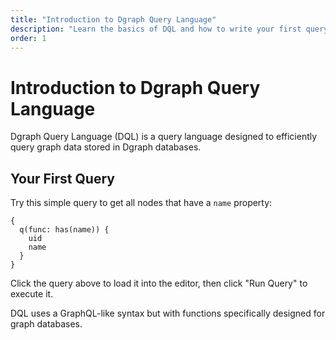 ```yaml
---
title: "Introduction to Dgraph Query Language"
description: "Learn the basics of DQL and how to write your first query"
order: 1
---
```


# Introduction to Dgraph Query Language

Dgraph Query Language (DQL) is a query language designed to efficiently query graph data stored in Dgraph databases.

## Your First Query

Try this simple query to get all nodes that have a `name` property:

```dql-query
{
  q(func: has(name)) {
    uid
    name
  }
}
```

Click the query above to load it into the editor, then click "Run Query" to execute it.

DQL uses a GraphQL-like syntax but with functions specifically designed for graph databases.

